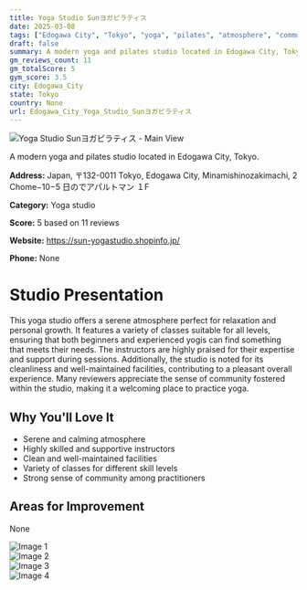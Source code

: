 ```yaml
---
title: Yoga Studio Sunヨガピラティス
date: 2025-03-08
tags: ["Edogawa City", "Tokyo", "yoga", "pilates", "atmosphere", "community", "Edogawa City"]  
draft: false
summary: A modern yoga and pilates studio located in Edogawa City, Tokyo.
gm_reviews_count: 11
gm_totalScore: 5
gym_score: 3.5
city: Edogawa_City
state: Tokyo
country: None
url: Edogawa_City_Yoga_Studio_Sunヨガピラティス
---
```


<div className="aspect-[16/9] relative my-8">
  <img 
    src="https://lh5.googleusercontent.com/p/AF1QipMvUp2PF5s_x89YMfxrbQA1EIa7f7OENhbu9MgQ=w1920-h1080-k-no"
    alt="Yoga Studio Sunヨガピラティス - Main View"
    className="object-cover absolute inset-0 w-full h-full rounded-lg"
  />
</div>

A modern yoga and pilates studio located in Edogawa City, Tokyo.

**Address:** Japan, 〒132-0011 Tokyo, Edogawa City, Minamishinozakimachi, 2 Chome−10−5 日のでアパルトマン １F

**Category:** Yoga studio

**Score:** 5 based on 11 reviews

**Website:** https://sun-yogastudio.shopinfo.jp/

**Phone:** None

# Studio Presentation

This yoga studio offers a serene atmosphere perfect for relaxation and personal growth. It features a variety of classes suitable for all levels, ensuring that both beginners and experienced yogis can find something that meets their needs. The instructors are highly praised for their expertise and support during sessions. Additionally, the studio is noted for its cleanliness and well-maintained facilities, contributing to a pleasant overall experience. Many reviewers appreciate the sense of community fostered within the studio, making it a welcoming place to practice yoga.


## Why You'll Love It

- Serene and calming atmosphere
- Highly skilled and supportive instructors
- Clean and well-maintained facilities
- Variety of classes for different skill levels
- Strong sense of community among practitioners

## Areas for Improvement

None

<div className="grid grid-cols-1 xl:grid-cols-2 gap-4 my-8">
<div className="aspect-[4/3] relative"><img src="https://lh5.googleusercontent.com/p/AF1QipMvSAEcDsH6mYKulnuvklW8qUMNinvgZ60H5g54=w1920-h1080-k-no" alt="Image 1" className="object-cover absolute inset-0 w-full h-full rounded-lg" /></div>
<div className="aspect-[4/3] relative"><img src="https://lh5.googleusercontent.com/p/AF1QipNuyFctCHh3jA-5UeAvbOycpwkG9UENRumdz9Wn=w1920-h1080-k-no" alt="Image 2" className="object-cover absolute inset-0 w-full h-full rounded-lg" /></div>
<div className="aspect-[4/3] relative"><img src="https://lh5.googleusercontent.com/p/AF1QipPzjh5D1KPHUtAKUOX9iF5SLa6n0g3Y-rkR-c0X=w1920-h1080-k-no" alt="Image 3" className="object-cover absolute inset-0 w-full h-full rounded-lg" /></div>
<div className="aspect-[4/3] relative"><img src="https://lh5.googleusercontent.com/p/AF1QipN2EiyyeCRIZZJP9twEGkYEeZZ3XuGq-6ltcas7=w1920-h1080-k-no" alt="Image 4" className="object-cover absolute inset-0 w-full h-full rounded-lg" /></div>
</div>